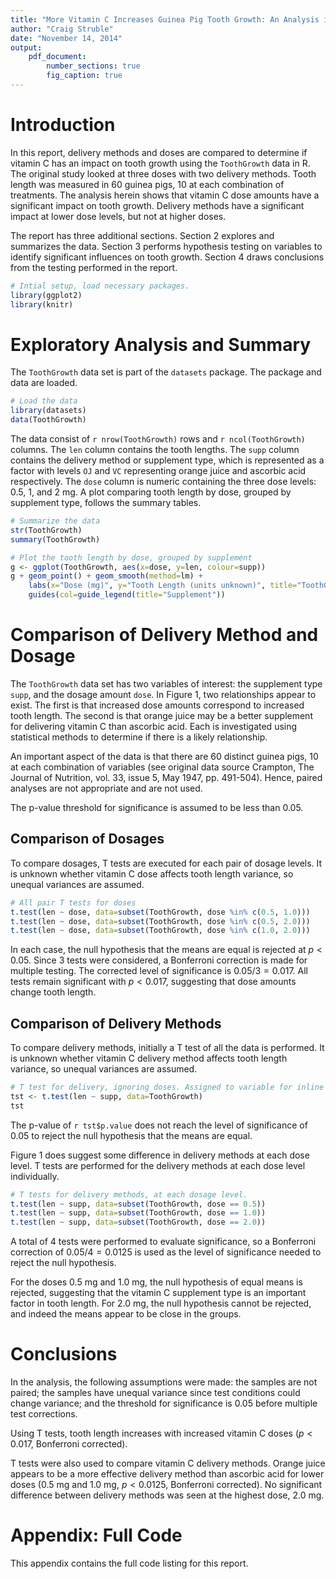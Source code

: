 ```yaml
---
title: "More Vitamin C Increases Guinea Pig Tooth Growth: An Analysis in R"
author: "Craig Struble"
date: "November 14, 2014"
output:
    pdf_document:
        number_sections: true
        fig_caption: true
---
```


# Introduction
In this report,
delivery methods
and doses are compared
to determine
if vitamin C
has an impact
on tooth growth
using the `ToothGrowth`
data in R.
The original study
looked
at three doses
with two delivery methods.
Tooth length
was measured
in 60 guinea pigs,
10 at each combination 
of treatments.
The analysis herein shows
that
vitamin C dose amounts have a significant impact
on tooth growth.
Delivery methods have a significant impact
at lower dose levels, but not at higher doses.

The report has three additional sections.
Section 2 explores and summarizes the data.
Section 3 performs hypothesis testing on variables
to identify significant influences on tooth growth.
Section 4 draws conclusions from the testing performed in the report.

```r
# Intial setup, load necessary packages.
library(ggplot2)
library(knitr)

```

# Exploratory Analysis and Summary

The `ToothGrowth` data set
is part of the `datasets` package.
The package 
and data
are loaded.

```r
# Load the data
library(datasets)
data(ToothGrowth)
```

The data consist
of `r nrow(ToothGrowth)` rows
and `r ncol(ToothGrowth)` columns.
The `len` column contains the tooth lengths.
The `supp` column contains the delivery method
or supplement type,
which is represented as a factor
with levels `OJ` and `VC`
representing orange juice
and ascorbic acid respectively.
The `dose` column is numeric
containing the three dose levels: 0.5, 1, and 2 mg.
A plot comparing
tooth length by dose,
grouped by supplement type,
follows the summary tables.

```r
# Summarize the data
str(ToothGrowth)
summary(ToothGrowth)
```

```r

# Plot the tooth length by dose, grouped by supplement
g <- ggplot(ToothGrowth, aes(x=dose, y=len, colour=supp))
g + geom_point() + geom_smooth(method=lm) +
    labs(x="Dose (mg)", y="Tooth Length (units unknown)", title="ToothGrowth Data Set") +
    guides(col=guide_legend(title="Supplement"))
```

# Comparison of Delivery Method and Dosage

The `ToothGrowth` data set has two variables
of interest: the supplement type `supp`,
and the dosage amount `dose`.
In Figure 1,
two relationships appear to exist.
The first is that increased dose amounts
correspond to increased tooth length.
The second is that orange juice
may be a better supplement
for delivering vitamin C
than ascorbic acid.
Each is investigated
using statistical methods
to determine if there is a likely
relationship.

An important aspect
of the data
is that there are 60 distinct
guinea pigs, 10 at each combination
of variables 
(see original data source
Crampton, The Journal of Nutrition, vol. 33, issue 5, May 1947, pp. 491-504).
Hence, paired analyses
are not appropriate
and are not used.

The p-value
threshold
for significance is assumed
to be less than 0.05.

## Comparison of Dosages

To compare dosages,
T tests are executed
for each pair of dosage
levels.
It is unknown whether
vitamin C dose affects
tooth length variance,
so unequal variances are assumed.

```r
# All pair T tests for doses
t.test(len ~ dose, data=subset(ToothGrowth, dose %in% c(0.5, 1.0)))
t.test(len ~ dose, data=subset(ToothGrowth, dose %in% c(0.5, 2.0)))
t.test(len ~ dose, data=subset(ToothGrowth, dose %in% c(1.0, 2.0)))
```

In each case,
the null hypothesis
that the means are equal
is rejected at $p < 0.05$.
Since $3$ tests were considered, 
a Bonferroni correction is made
for multiple testing.
The corrected
level of significance
is $0.05/3 = 0.017$.
All tests remain significant
with $p < 0.017$,
suggesting that dose amounts
change tooth length.

## Comparison of Delivery Methods

To compare delivery methods,
initially a T test
of all the data is performed.
It is unknown whether
vitamin C delivery method affects
tooth length variance,
so unequal variances are assumed.

```r
# T test for delivery, ignoring doses. Assigned to variable for inline reference
tst <- t.test(len ~ supp, data=ToothGrowth)
tst
```

The p-value of `r tst$p.value` does not reach the level
of significance of 0.05 
to reject the null hypothesis that the means are equal.

Figure 1 does suggest some difference
in delivery methods at each dose level.
T tests are performed
for the delivery methods
at each dose level individually.

```r
# T tests for delivery methods, at each dosage level.
t.test(len ~ supp, data=subset(ToothGrowth, dose == 0.5))
t.test(len ~ supp, data=subset(ToothGrowth, dose == 1.0))
t.test(len ~ supp, data=subset(ToothGrowth, dose == 2.0))
```

A total
of 4 tests were performed
to evaluate significance,
so a Bonferroni correction
of $0.05/4=0.0125$
is used as the level
of significance needed
to reject the null hypothesis.

For the doses 0.5 mg and 1.0 mg,
the null hypothesis of equal means
is rejected,
suggesting that the vitamin C supplement type
is an important factor in tooth length.
For 2.0 mg,
the null hypothesis cannot be rejected,
and indeed the means appear to be close 
in the groups.

# Conclusions
In the analysis,
the following assumptions were made:
the samples are not paired;
the samples have unequal variance
since test conditions could change variance;
and
the threshold
for significance is 0.05 before multiple test corrections.



Using T tests,
tooth length
increases
with increased
vitamin C doses
($p < 0.017$, Bonferroni corrected).

T tests
were also used
to compare vitamin C delivery methods.
Orange juice appears
to be a more effective delivery method
than ascorbic acid
for lower doses (0.5 mg and 1.0 mg, $p < 0.0125$, Bonferroni corrected).
No significant difference between delivery methods was seen
at the highest dose, 2.0 mg.

# Appendix: Full Code
This appendix contains the full code listing for this report.

```r
```